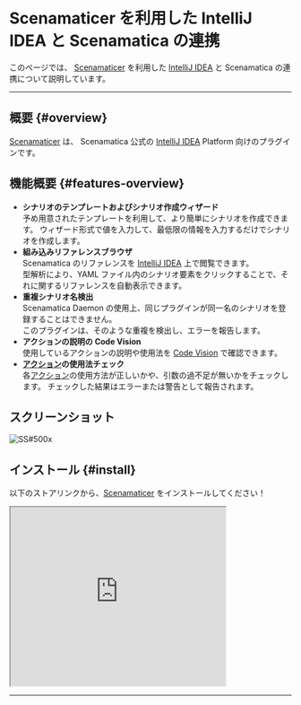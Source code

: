 # Scenamaticer を利用した IntelliJ IDEA と Scenamatica の連携

このページでは、 [Scenamaticer] を利用した [IntelliJ IDEA] と Scenamatica の連携について説明しています。

---

## 概要 {#overview}

[Scenamaticer] は、 Scenamatica 公式の [IntelliJ IDEA] Platform 向けのプラグインです。

## 機能概要 {#features-overview}

+ **シナリオのテンプレートおよびシナリオ作成ウィザード**  
  予め用意されたテンプレートを利用して、より簡単にシナリオを作成できます。
  ウィザード形式で値を入力して、最低限の情報を入力するだけでシナリオを作成します。
+ **組み込みリファレンスブラウザ**  
  Scenamatica のリファレンスを [IntelliJ IDEA] 上で閲覧できます。  
  型解析により、YAML ファイル内のシナリオ要素をクリックすることで、それに関するリファレンスを自動表示できます。
+ **重複シナリオ名検出**  
  Scenamatica Daemon の使用上、同じプラグインが同一名のシナリオを登録することはできません。  
  このプラグインは、そのような重複を検出し、エラーを報告します。
+ **アクションの説明の Code Vision**  
  使用しているアクションの説明や使用法を [Code Vision](https://www.jetbrains.com/help/idea/navigating-through-the-source-code.html#go_to_implementation)
  で確認できます。
+ **[アクション](/docs/use/scenario/actions/)の使用法チェック**  
  各[アクション](/docs/use/scenario/actions/)の使用方法が正しいかや、引数の過不足が無いかをチェックします。
  チェックした結果はエラーまたは警告として報告されます。

## スクリーンショット

![SS#500x](images/scenamaticer/screenshot.png)

## インストール {#install}

以下のストアリンクから、[Scenamaticer] をインストールしてください！

<iframe width="384px" height="319px" src="https://plugins.jetbrains.com/embeddable/card/23760"></iframe>

---

[Scenamaticer]: https://plugins.jetbrains.com/plugin/23760-scenamaticer
[IntelliJ IDEA]: https://www.jetbrains.com/idea/
